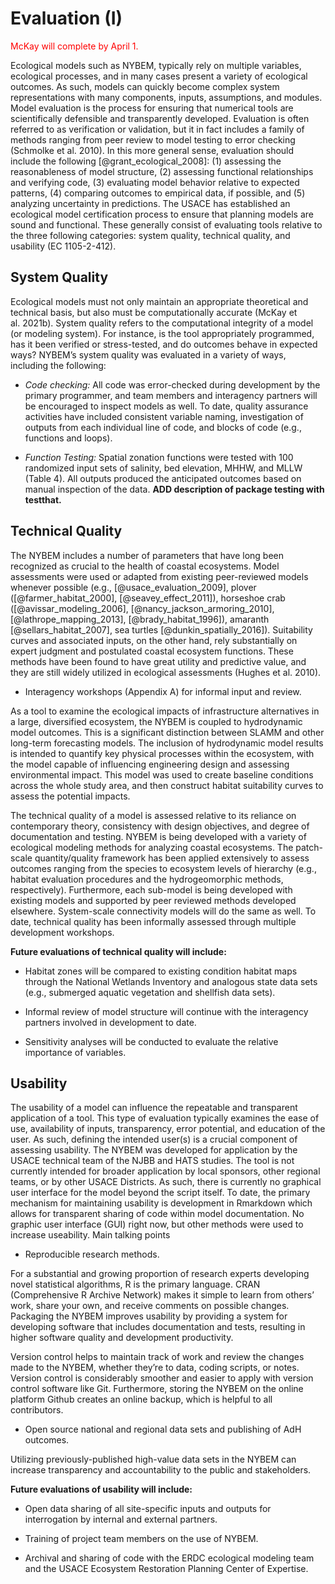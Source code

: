 # Evaluation (I)

<span style="color: red;">McKay will complete by April 1.</span>

Ecological models such as NYBEM, typically rely on multiple variables, ecological processes, and in many cases present a variety of ecological outcomes. As such, models can quickly become complex system representations with many components, inputs, assumptions, and modules. Model evaluation is the process for ensuring that numerical tools are scientifically defensible and transparently developed. Evaluation is often referred to as verification or validation, but it in fact includes a family of methods ranging from peer review to model testing to error checking (Schmolke et al. 2010). In this more general sense, evaluation should include the following [@grant_ecological_2008]: (1) assessing the reasonableness of model structure, (2) assessing functional relationships and verifying code, (3) evaluating model behavior relative to expected patterns, (4) comparing outcomes to empirical data, if possible, and (5) analyzing uncertainty in predictions. The USACE has established an ecological model certification process to ensure that planning models are sound and functional. These generally consist of evaluating tools relative to the three following categories: system quality, technical quality, and usability (EC 1105-2-412).


## System Quality 

Ecological models must not only maintain an appropriate theoretical and technical basis, but also must be computationally accurate (McKay et al. 2021b). System quality refers to the computational integrity of a model (or modeling system). For instance, is the tool appropriately programmed, has it been verified or stress-tested, and do outcomes behave in expected ways? NYBEM’s system quality was evaluated in a variety of ways, including the following:

- _Code checking:_ All code was error-checked during development by the primary programmer, and team members and interagency partners will be encouraged to inspect models as well. To date, quality assurance activities have included consistent variable naming, investigation of outputs from each individual line of code, and blocks of code (e.g., functions and loops).

- _Function Testing:_ Spatial zonation functions were tested with 100 randomized input sets of salinity, bed elevation, MHHW, and MLLW (Table 4). All outputs produced the anticipated outcomes based on manual inspection of the data. **ADD description of package testing with testthat.**


## Technical Quality

The NYBEM includes a number of parameters that have long been recognized as crucial to the health of coastal ecosystems. Model assessments were used or adapted from existing peer-reviewed models whenever possible (e.g., [@usace_evaluation_2009], plover ([@farmer_habitat_2000], [@seavey_effect_2011]), horseshoe crab ([@avissar_modeling_2006], [@nancy_jackson_armoring_2010], [@lathrope_mapping_2013], [@brady_habitat_1996]), amaranth [@sellars_habitat_2007], sea turtles [@dunkin_spatially_2016]).
Suitability curves and associated inputs, on the other hand, rely substantially on expert judgment and postulated coastal ecosystem functions. These methods have been found to have great utility and predictive value, and they are still widely utilized in ecological assessments (Hughes et al. 2010).

- Interagency workshops (Appendix A) for informal input and review.  

As a tool to examine the ecological impacts of infrastructure alternatives in a large, diversified ecosystem, the NYBEM is coupled to hydrodynamic model outcomes. This is a significant distinction between SLAMM and other long-term forecasting models. The inclusion of hydrodynamic model results is intended to quantify key physical processes within the ecosystem, with the model capable of influencing engineering design and assessing environmental impact. This model was used to create baseline conditions across the whole study area, and then construct habitat suitability curves to assess the potential impacts.

The technical quality of a model is assessed relative to its reliance on contemporary theory, consistency with design objectives, and degree of documentation and testing. NYBEM is being developed with a variety of ecological modeling methods for analyzing coastal ecosystems. The patch-scale quantity/quality framework has been applied extensively to assess outcomes ranging from the species to ecosystem levels of hierarchy (e.g., habitat evaluation procedures and the hydrogeomorphic methods, respectively). Furthermore, each sub-model is being developed with existing models and supported by peer reviewed methods developed elsewhere. System-scale connectivity models will do the same as well. To date, technical quality has been informally assessed through multiple development workshops.

__Future evaluations of technical quality will include:__

- Habitat zones will be compared to existing condition habitat maps through the National Wetlands Inventory and analogous state data sets (e.g., submerged aquatic vegetation and shellfish data sets).

- Informal review of model structure will continue with the interagency partners involved in development to date.

- Sensitivity analyses will be conducted to evaluate the relative importance of variables.


## Usability 

The usability of a model can influence the repeatable and transparent application of a tool. This type of evaluation typically examines the ease of use, availability of inputs, transparency, error potential, and education of the user. As such, defining the intended user(s) is a crucial component of assessing usability. The NYBEM was developed for application by the USACE technical team of the NJBB and HATS studies. The tool is not currently intended for broader application by local sponsors, other regional teams, or by other USACE Districts. As such, there is currently no graphical user interface for the model beyond the script itself. To date, the primary mechanism for maintaining usability is development in Rmarkdown which allows for transparent sharing of code within model documentation.
No graphic user interface (GUI) right now, but other methods were used to increase useability. Main talking points 

- Reproducible research methods.  

For a substantial and growing proportion of research experts developing novel statistical algorithms, R is the primary language. CRAN (Comprehensive R Archive Network) makes it simple to learn from others' work, share your own, and receive comments on possible changes. Packaging the NYBEM improves usability by providing a system for developing software that includes documentation and tests, resulting in higher software quality and development productivity.

Version control helps to maintain track of work and review the changes made to the NYBEM, whether they're to data, coding scripts, or notes. Version control is considerably smoother and easier to apply with version control software like Git. Furthermore, storing the NYBEM on the online platform Github creates an online backup, which is helpful to all contributors.

- Open source national and regional data sets and publishing of AdH outcomes.  

Utilizing previously-published high-value data sets in the NYBEM can increase transparency and accountability to the public and stakeholders. 

__Future evaluations of usability will include:__

* Open data sharing of all site-specific inputs and outputs for interrogation by internal and external partners.

* Training of project team members on the use of NYBEM.

* Archival and sharing of code with the ERDC ecological modeling team and the USACE Ecosystem Restoration Planning Center of Expertise.
